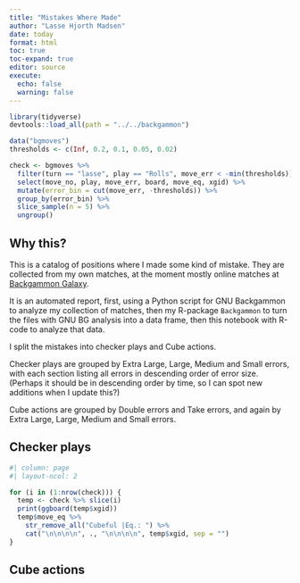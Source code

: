 ```yaml
---
title: "Mistakes Where Made"
author: "Lasse Hjorth Madsen"
date: today 
format: html
toc: true
toc-expand: true
editor: source
execute:
  echo: false
  warning: false
---
```


```r
library(tidyverse)
devtools::load_all(path = "../../backgammon")
```

```r
data("bgmoves")
thresholds <- c(Inf, 0.2, 0.1, 0.05, 0.02)

check <- bgmoves %>% 
  filter(turn == "lasse", play == "Rolls", move_err < -min(thresholds)) %>% 
  select(move_no, play, move_err, board, move_eq, xgid) %>% 
  mutate(error_bin = cut(move_err, -thresholds)) %>% 
  group_by(error_bin) %>% 
  slice_sample(n = 5) %>% 
  ungroup()
```


## Why this?

This is a catalog of positions where I made some kind of mistake. They are collected from my own matches, at the moment mostly online matches at [Backgammon Galaxy](play.backgammongalaxy.com).

It is an automated report, first, using a Python script for GNU Backgammon to analyze my collection of matches, then my R-package `Backgammon` to turn the files with GNU BG analysis into a data frame, then this notebook with R-code to analyze that data. 

I split the mistakes into checker plays and Cube actions.

Checker plays are grouped by Extra Large, Large, Medium and Small errors, with each section listing all errors in descending order of error size. (Perhaps it should be in descending order by time, so I can spot new additions when I update this?)

Cube actions are grouped by Double errors and Take errors, and again by Extra Large, Large, Medium and Small errors.
 
## Checker plays

```r
#| column: page
#| layout-ncol: 2

for (i in (1:nrow(check))) {
  temp <- check %>% slice(i)
  print(ggboard(temp$xgid))
  temp$move_eq %>% 
    str_remove_all("Cubeful |Eq.: ") %>%
    cat("\n\n\n\n", ., "\n\n\n\n", temp$xgid, sep = "")
}
```


## Cube actions